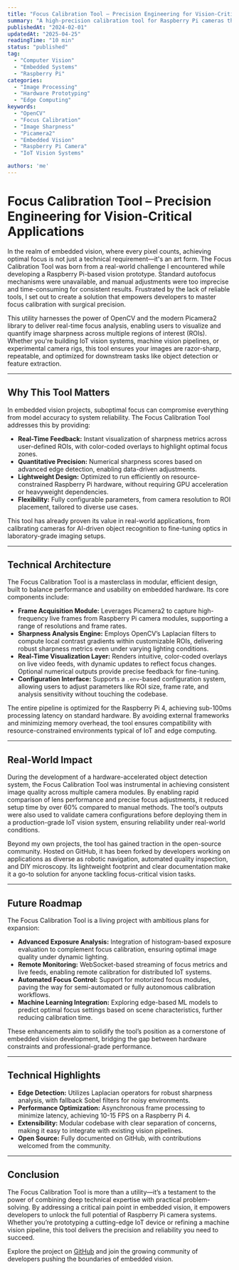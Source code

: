 ```yaml
---
title: "Focus Calibration Tool – Precision Engineering for Vision-Critical Applications"
summary: "A high-precision calibration tool for Raspberry Pi cameras that enables real-time focus analysis and dramatically improves image quality in embedded vision and IoT projects."
publishedAt: "2024-02-01"
updatedAt: "2025-04-25"
readingTime: "10 min"
status: "published"
tag:
  - "Computer Vision"
  - "Embedded Systems"
  - "Raspberry Pi"
categories:
  - "Image Processing"
  - "Hardware Prototyping"
  - "Edge Computing"
keywords:
  - "OpenCV"
  - "Focus Calibration"
  - "Image Sharpness"
  - "Picamera2"
  - "Embedded Vision"
  - "Raspberry Pi Camera"
  - "IoT Vision Systems"

authors: 'me'
---
```


# Focus Calibration Tool – Precision Engineering for Vision-Critical Applications

In the realm of embedded vision, where every pixel counts, achieving optimal focus is not just a technical requirement—it's an art form. The Focus Calibration Tool was born from a real-world challenge I encountered while developing a Raspberry Pi-based vision prototype. Standard autofocus mechanisms were unavailable, and manual adjustments were too imprecise and time-consuming for consistent results. Frustrated by the lack of reliable tools, I set out to create a solution that empowers developers to master focus calibration with surgical precision.

This utility harnesses the power of OpenCV and the modern Picamera2 library to deliver real-time focus analysis, enabling users to visualize and quantify image sharpness across multiple regions of interest (ROIs). Whether you're building IoT vision systems, machine vision pipelines, or experimental camera rigs, this tool ensures your images are razor-sharp, repeatable, and optimized for downstream tasks like object detection or feature extraction.

---

## Why This Tool Matters

In embedded vision projects, suboptimal focus can compromise everything from model accuracy to system reliability. The Focus Calibration Tool addresses this by providing:

- **Real-Time Feedback:** Instant visualization of sharpness metrics across user-defined ROIs, with color-coded overlays to highlight optimal focus zones.
- **Quantitative Precision:** Numerical sharpness scores based on advanced edge detection, enabling data-driven adjustments.
- **Lightweight Design:** Optimized to run efficiently on resource-constrained Raspberry Pi hardware, without requiring GPU acceleration or heavyweight dependencies.
- **Flexibility:** Fully configurable parameters, from camera resolution to ROI placement, tailored to diverse use cases.

This tool has already proven its value in real-world applications, from calibrating cameras for AI-driven object recognition to fine-tuning optics in laboratory-grade imaging setups.

---

## Technical Architecture

The Focus Calibration Tool is a masterclass in modular, efficient design, built to balance performance and usability on embedded hardware. Its core components include:

- **Frame Acquisition Module:** Leverages Picamera2 to capture high-frequency live frames from Raspberry Pi camera modules, supporting a range of resolutions and frame rates.
- **Sharpness Analysis Engine:** Employs OpenCV’s Laplacian filters to compute local contrast gradients within customizable ROIs, delivering robust sharpness metrics even under varying lighting conditions.
- **Real-Time Visualization Layer:** Renders intuitive, color-coded overlays on live video feeds, with dynamic updates to reflect focus changes. Optional numerical outputs provide precise feedback for fine-tuning.
- **Configuration Interface:** Supports a `.env`-based configuration system, allowing users to adjust parameters like ROI size, frame rate, and analysis sensitivity without touching the codebase.

The entire pipeline is optimized for the Raspberry Pi 4, achieving sub-100ms processing latency on standard hardware. By avoiding external frameworks and minimizing memory overhead, the tool ensures compatibility with resource-constrained environments typical of IoT and edge computing.

---

## Real-World Impact

During the development of a hardware-accelerated object detection system, the Focus Calibration Tool was instrumental in achieving consistent image quality across multiple camera modules. By enabling rapid comparison of lens performance and precise focus adjustments, it reduced setup time by over 60% compared to manual methods. The tool’s outputs were also used to validate camera configurations before deploying them in a production-grade IoT vision system, ensuring reliability under real-world conditions.

Beyond my own projects, the tool has gained traction in the open-source community. Hosted on GitHub, it has been forked by developers working on applications as diverse as robotic navigation, automated quality inspection, and DIY microscopy. Its lightweight footprint and clear documentation make it a go-to solution for anyone tackling focus-critical vision tasks.

---

## Future Roadmap

The Focus Calibration Tool is a living project with ambitious plans for expansion:

- **Advanced Exposure Analysis:** Integration of histogram-based exposure evaluation to complement focus calibration, ensuring optimal image quality under dynamic lighting.
- **Remote Monitoring:** WebSocket-based streaming of focus metrics and live feeds, enabling remote calibration for distributed IoT systems.
- **Automated Focus Control:** Support for motorized focus modules, paving the way for semi-automated or fully autonomous calibration workflows.
- **Machine Learning Integration:** Exploring edge-based ML models to predict optimal focus settings based on scene characteristics, further reducing calibration time.

These enhancements aim to solidify the tool’s position as a cornerstone of embedded vision development, bridging the gap between hardware constraints and professional-grade performance.

---

## Technical Highlights

- **Edge Detection:** Utilizes Laplacian operators for robust sharpness analysis, with fallback Sobel filters for noisy environments.
- **Performance Optimization:** Asynchronous frame processing to minimize latency, achieving 10-15 FPS on a Raspberry Pi 4.
- **Extensibility:** Modular codebase with clear separation of concerns, making it easy to integrate with existing vision pipelines.
- **Open Source:** Fully documented on GitHub, with contributions welcomed from the community.

---

## Conclusion

The Focus Calibration Tool is more than a utility—it’s a testament to the power of combining deep technical expertise with practical problem-solving. By addressing a critical pain point in embedded vision, it empowers developers to unlock the full potential of Raspberry Pi camera systems. Whether you’re prototyping a cutting-edge IoT device or refining a machine vision pipeline, this tool delivers the precision and reliability you need to succeed.

Explore the project on [GitHub](https://github.com/amariwan/focus-calibration-tool) and join the growing community of developers pushing the boundaries of embedded vision.
